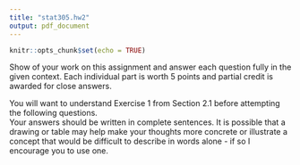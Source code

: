 ```yaml
---
title: "stat305.hw2"
output: pdf_document
---
```


```r
knitr::opts_chunk$set(echo = TRUE)
```
Show \textbf{all} of your work on this assignment and answer each question fully in the given context. 
Each individual part is worth 5 points and partial credit is awarded for close answers.
\vspace{0.3cm}

\textbf{If you cannot submit your homework in the class, you can drop it at my office door in 3220 Snedecore Hall by Thursday at 03:30 PM.}

You will want to understand Exercise 1 from Section 2.1 before attempting the following questions.  
Your answers should be written in complete sentences.
It is possible that a drawing or table may help make your thoughts more concrete or illustrate a concept that would be difficult to describe in words alone - if so I encourage you to use one.

\begin{enumerate}

\item \textbf{Chapter 2, Section 3, Exercise 1 (page 47)}
\item \textbf{Chapter 2, Section 3, Exercise 5 (page 47)}
\item \textbf{Chapter 2, Section 4, Exercise 2 (page 56)}
\item \textbf{Chapter 2, Exercise 7 (page 65)}
\item \textbf{Chapter 2, Exercise 11 (page 65)}

\item \textbf{JMP Assignment.} 

   Computing is one of the most important parts of modern data analysis. A large part of data science simply wouldn't exist without the tools developed by scientists working at the intersections of computer science, mathematics, and statistics. 
   Because of that, there will inevitably be parts of this course where a statistical computing tools are needed. SAS and R are the two main languages used by statisticians, though Python, Julia, F\#, C++ and others are also common.
   SAS has a software called JMP ("Jump") that makes doing statistical analyses simpler - it is more powerful than Excel or your calculator but requires little in the sense of coding making the learning curve much lower. 
   We will be using it this semester. There are labs in Snedecor Hall with the software pre-installed, but it is free for students and I encourage you to download a copy for yourself using the link below.

   Download: \href{https://www.stat.iastate.edu/statistical-software}{https://www.stat.iastate.edu/statistical-software}

   In this problem, we will work through the tutorial found at \href{http://web.utk.edu/~cwiek/201Tutorials/}{http://web.utk.edu/$\sim$cwiek/201Tutorials/}. Download and install \texttt{JMP} or find a computer with it already installed. Once you have done this, complete the following sections from the the tutorial linked above. For each part, print and include the table or graph produced. (Note: You can save the plots/tables and combine them in a single document).

   \begin{enumerate}
      \item Creating a JMP data table
      \item Bar Chart
      \item Pie Chart
      \item Mosaic Plot
      \item Histogram and Box Plot
      \item Stem and Leaf Plot
      \item Side-by-Side Box Plots
      \item Calculating Summary Statistics of Quantitative Data
   \end{enumerate}

\end{enumerate}
